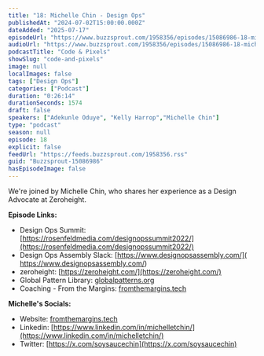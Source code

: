 ```yaml
---
title: "18: Michelle Chin - Design Ops"
publishedAt: "2024-07-02T15:00:00.000Z"
dateAdded: "2025-07-17"
episodeUrl: "https://www.buzzsprout.com/1958356/episodes/15086986-18-michelle-chin-design-ops.mp3"
audioUrl: "https://www.buzzsprout.com/1958356/episodes/15086986-18-michelle-chin-design-ops.mp3"
podcastTitle: "Code & Pixels"
showSlug: "code-and-pixels"
image: null
localImages: false
tags: ["Design Ops"]
categories: ["Podcast"]
duration: "0:26:14"
durationSeconds: 1574
draft: false
speakers: ["Adekunle Oduye", "Kelly Harrop","Michelle Chin"]
type: "podcast"
season: null
episode: 18
explicit: false
feedUrl: "https://feeds.buzzsprout.com/1958356.rss"
guid: "Buzzsprout-15086986"
hasEpisodeImage: false
---
```

We're joined by Michelle Chin, who shares her experience as a Design Advocate at Zeroheight.  
  
**Episode Links:**

-   Design Ops Summit: [https://rosenfeldmedia.com/designopssummit2022/](https://rosenfeldmedia.com/designopssummit2022/)
-   Design Ops Assembly Slack: [https://www.designopsassembly.com/]( https://www.designopsassembly.com/)
-   zeroheight: [https://zeroheight.com/](https://zeroheight.com/)
-   Global Pattern Library: [globalpatterns.org](http://globalpatterns.org)
-   Coaching - From the Margins: [fromthemargins.tech](http://fromthemargins.tech)

**Michelle's Socials:**

-   Website: [fromthemargins.tech](http://fromthemargins.tech)
-   Linkedin: [https://www.linkedin.com/in/michelletchin/](https://www.linkedin.com/in/michelletchin/)
-   Twitter: [https://x.com/soysaucechin](https://x.com/soysaucechin)
